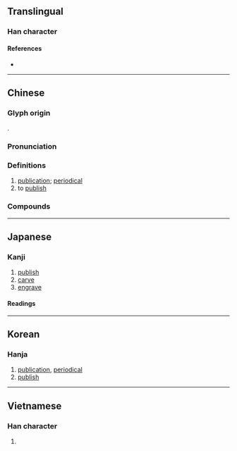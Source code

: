 {{also|栞|判|刋}}
{{character info/new}}
==Translingual==

===Han character===
{{Han char|rn=18|rad=刀|as=03|sn=5|four=12400|canj=MJLN|ids=⿰干刂}}

====References====
* {{Han ref|kx=0136.160|dkj=01865|dj=0307.120|hdz=10323.140|uh=520A|ud=21002|bh=A55A|bd=42330}}

----

==Chinese==
{{zh-forms}}

===Glyph origin===
{{Han etym}}
{{Han compound|干|刀|ls=psc|c1=p|c2=s|t2=knife}}.

===Pronunciation===
{{zh-pron
|m=kān
|m-s=kan1
|c=hon1,hon2
|c-t=han2
|g=kon1
|h=pfs=khân;gd=kan1
|j=kan1
|mb=ka̿ng
|md=kăng
|mn=khan
|mn-t=kang5/kang1
|w=1khe,1khoe
|x=kan1
|mc=y
|oc=y
|cat=n,v
}}

===Definitions===
{{zh-hanzi}}

# [[publication]]; [[periodical]]
# to [[publish]]

===Compounds===
{{zh-der|刊載|刊定|年刊|副刊|創刊|復刊|不刊之書|不刊之典|報刊|叢刊|刊行|刊例|不刊之論|季刊|刊印|刊布|刊誤表|停刊|休刊|彙刊|刊本|刊期|刊誤|刊薙|專刊|刊落|不刊|刊出|刊頭|增刊|付刊|半月刊|刊板|刊石|刊登|刊物|刊刻|書刊|發刊詞|時代週刊|畫刊|期刊|校刊|發刊|特刊|機關刊物|新聞周刊|月刊|旬刊|精刊本|週刊|雙週刊|選刊|系刊|網刊|試刊|線上期刊|舊刊本|黃色刊物|雙月刊|集刊}}

----

==Japanese==

===Kanji===
{{ja-kanji|grade=5|rs=刀03}}

# [[publish]]
# [[carve]]
# [[engrave]]

====Readings====
{{ja-readings
|on=かん
|kun=けず-る, きざ-む
}}

----

==Korean==

===Hanja===
{{ko-hanja|hangeul=간|rv=gan|mr=kan}}

# [[publication]], [[periodical]]
# [[publish]]

----

==Vietnamese==

===Han character===
{{vi-hantu|[[khan]], [[san]]|rs=刀03}}

# {{defn|lang=vi}}